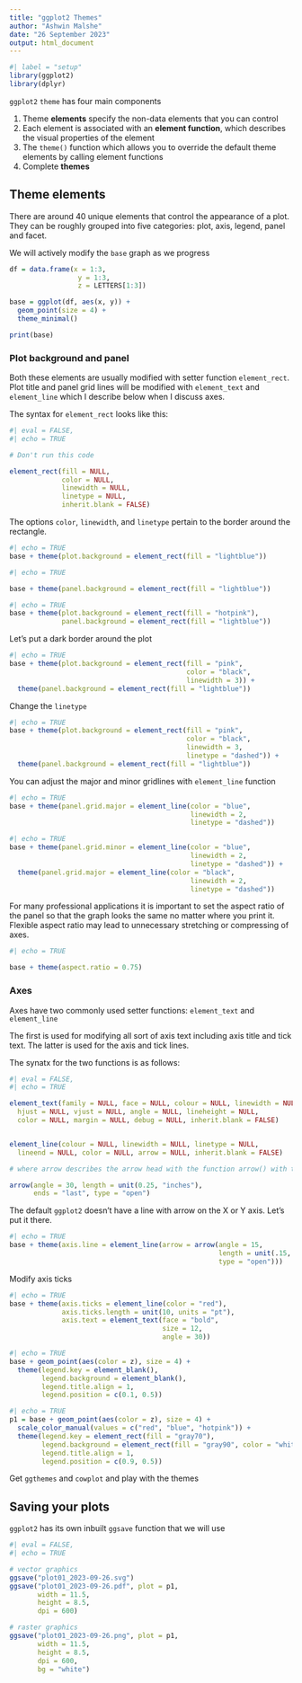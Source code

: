 ```yaml
---
title: "ggplot2 Themes"
author: "Ashwin Malshe"
date: "26 September 2023"
output: html_document
---
```

```r
#| label = "setup"
library(ggplot2)
library(dplyr)

```


`ggplot2` `theme` has four main components

1. Theme **elements** specify the non-data elements that you can control
2. Each element is associated with an **element function**, which describes the visual properties of the element
3. The `theme()` function which allows you to override the default theme elements by calling element functions
4. Complete **themes**


## Theme elements

There are around 40 unique elements that control the appearance of a plot. They can be roughly grouped into five categories: plot, axis, legend, panel and facet.

We will actively modify the `base` graph as we progress

```r

df = data.frame(x = 1:3,
                 y = 1:3, 
                 z = LETTERS[1:3])

base = ggplot(df, aes(x, y)) +
  geom_point(size = 4) +
  theme_minimal()

print(base)

```


### Plot background and panel

Both these elements are usually modified with setter function `element_rect`. Plot title and panel grid lines will be modified with `element_text` and `element_line` which I describe below when I discuss axes.

The syntax for `element_rect` looks like this:

```r
#| eval = FALSE,
#| echo = TRUE

# Don't run this code

element_rect(fill = NULL, 
             color = NULL, 
             linewidth = NULL, 
             linetype = NULL,
             inherit.blank = FALSE)

```

The options `color`, `linewidth`, and `linetype` pertain to the border around the rectangle.


```r
#| echo = TRUE
base + theme(plot.background = element_rect(fill = "lightblue"))
```

```r
#| echo = TRUE

base + theme(panel.background = element_rect(fill = "lightblue"))
```

```r
#| echo = TRUE
base + theme(plot.background = element_rect(fill = "hotpink"),
             panel.background = element_rect(fill = "lightblue"))
```


Let's put a dark border around the plot

```r
#| echo = TRUE
base + theme(plot.background = element_rect(fill = "pink", 
                                            color = "black", 
                                            linewidth = 3)) +
  theme(panel.background = element_rect(fill = "lightblue"))
```


Change the `linetype`

```r
#| echo = TRUE
base + theme(plot.background = element_rect(fill = "pink", 
                                            color = "black", 
                                            linewidth = 3, 
                                            linetype = "dashed")) +
  theme(panel.background = element_rect(fill = "lightblue"))
```


You can adjust the major and minor gridlines with `element_line` function

```r
#| echo = TRUE
base + theme(panel.grid.major = element_line(color = "blue", 
                                             linewidth = 2, 
                                             linetype = "dashed"))

```

```r
#| echo = TRUE
base + theme(panel.grid.minor = element_line(color = "blue", 
                                             linewidth = 2, 
                                             linetype = "dashed")) +
  theme(panel.grid.major = element_line(color = "black", 
                                             linewidth = 2, 
                                             linetype = "dashed"))

```

For many professional applications it is important to set the aspect ratio of the panel so that the graph looks the same no matter where you print it. Flexible aspect ratio may lead to unnecessary stretching or compressing of axes.

```r
#| echo = TRUE

base + theme(aspect.ratio = 0.75)

```


### Axes

Axes have two commonly used setter functions: `element_text` and `element_line`

The first is used for modifying all sort of axis text including axis title and tick text. The latter is used for the axis and tick lines. 

The synatx for the two functions is as follows:

```r
#| eval = FALSE,
#| echo = TRUE

element_text(family = NULL, face = NULL, colour = NULL, linewidth = NULL,
  hjust = NULL, vjust = NULL, angle = NULL, lineheight = NULL,
  color = NULL, margin = NULL, debug = NULL, inherit.blank = FALSE)


element_line(colour = NULL, linewidth = NULL, linetype = NULL,
  lineend = NULL, color = NULL, arrow = NULL, inherit.blank = FALSE)

# where arrow describes the arrow head with the function arrow() with the following syntax

arrow(angle = 30, length = unit(0.25, "inches"),
      ends = "last", type = "open")
```


The default `ggplot2` doesn't have a line with arrow on the X or Y axis. Let's put it there.

```r
#| echo = TRUE
base + theme(axis.line = element_line(arrow = arrow(angle = 15, 
                                                    length = unit(.15, "inches"),
                                                    type = "open")))
```

Modify axis ticks

```r
#| echo = TRUE
base + theme(axis.ticks = element_line(color = "red"),
             axis.ticks.length = unit(10, units = "pt"),
             axis.text = element_text(face = "bold", 
                                      size = 12, 
                                      angle = 30))
```

```r
#| echo = TRUE
base + geom_point(aes(color = z), size = 4) +
  theme(legend.key = element_blank(),
        legend.background = element_blank(),
        legend.title.align = 1,
        legend.position = c(0.1, 0.5))
```
```r
#| echo = TRUE
p1 = base + geom_point(aes(color = z), size = 4) +
  scale_color_manual(values = c("red", "blue", "hotpink")) +
  theme(legend.key = element_rect(fill = "gray70"),
        legend.background = element_rect(fill = "gray90", color = "white"),
        legend.title.align = 1,
        legend.position = c(0.9, 0.5))
```


Get `ggthemes` and `cowplot` and play with the themes

## Saving your plots

`ggplot2` has its own inbuilt `ggsave` function that we will use

```r
#| eval = FALSE,
#| echo = TRUE

# vector graphics
ggsave("plot01_2023-09-26.svg")
ggsave("plot01_2023-09-26.pdf", plot = p1,
       width = 11.5, 
       height = 8.5,
       dpi = 600)

# raster graphics 
ggsave("plot01_2023-09-26.png", plot = p1,
       width = 11.5, 
       height = 8.5,
       dpi = 600,
       bg = "white")


```


